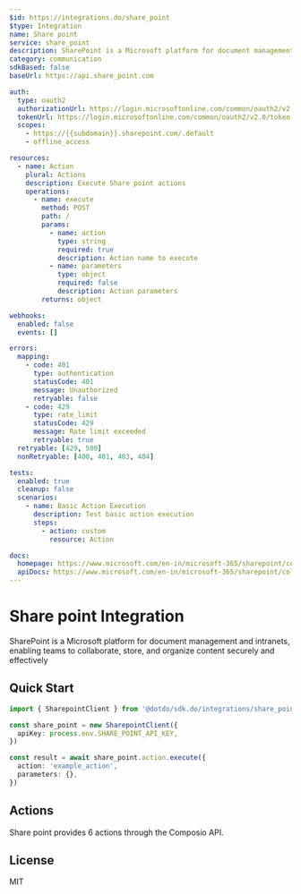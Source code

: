 ```yaml
---
$id: https://integrations.do/share_point
$type: Integration
name: Share point
service: share_point
description: SharePoint is a Microsoft platform for document management and intranets, enabling teams to collaborate, store, and organize content securely and effectively
category: communication
sdkBased: false
baseUrl: https://api.share_point.com

auth:
  type: oauth2
  authorizationUrl: https://login.microsoftonline.com/common/oauth2/v2.0/authorize
  tokenUrl: https://login.microsoftonline.com/common/oauth2/v2.0/token
  scopes:
    - https://{{subdomain}}.sharepoint.com/.default
    - offline_access

resources:
  - name: Action
    plural: Actions
    description: Execute Share point actions
    operations:
      - name: execute
        method: POST
        path: /
        params:
          - name: action
            type: string
            required: true
            description: Action name to execute
          - name: parameters
            type: object
            required: false
            description: Action parameters
        returns: object

webhooks:
  enabled: false
  events: []

errors:
  mapping:
    - code: 401
      type: authentication
      statusCode: 401
      message: Unauthorized
      retryable: false
    - code: 429
      type: rate_limit
      statusCode: 429
      message: Rate limit exceeded
      retryable: true
  retryable: [429, 500]
  nonRetryable: [400, 401, 403, 404]

tests:
  enabled: true
  cleanup: false
  scenarios:
    - name: Basic Action Execution
      description: Test basic action execution
      steps:
        - action: custom
          resource: Action

docs:
  homepage: https://www.microsoft.com/en-in/microsoft-365/sharepoint/collaboration/
  apiDocs: https://www.microsoft.com/en-in/microsoft-365/sharepoint/collaboration/
---
```


# Share point Integration

SharePoint is a Microsoft platform for document management and intranets, enabling teams to collaborate, store, and organize content securely and effectively

## Quick Start

```typescript
import { SharepointClient } from '@dotdo/sdk.do/integrations/share_point'

const share_point = new SharepointClient({
  apiKey: process.env.SHARE_POINT_API_KEY,
})

const result = await share_point.action.execute({
  action: 'example_action',
  parameters: {},
})
```

## Actions

Share point provides 6 actions through the Composio API.

## License

MIT
